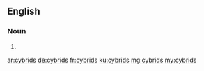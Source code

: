 ==English==

===Noun===
{{head|en|plural}}

# {{plural of|cybrid|lang=en}}

[[ar:cybrids]]
[[de:cybrids]]
[[fr:cybrids]]
[[ku:cybrids]]
[[mg:cybrids]]
[[my:cybrids]]